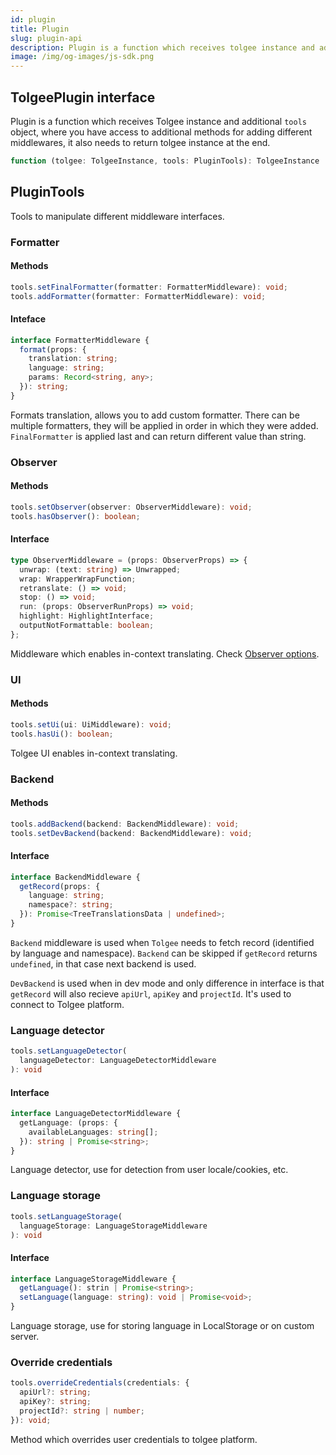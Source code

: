 ```yaml
---
id: plugin
title: Plugin
slug: plugin-api
description: Plugin is a function which receives tolgee instance and additional `tools` object, where you have access to additional methods for adding different middlewares.
image: /img/og-images/js-sdk.png
---
```


## TolgeePlugin interface

Plugin is a function which receives Tolgee instance and additional `tools` object, where you have access
to additional methods for adding different middlewares, it also needs to return tolgee instance at the end.

```ts
function (tolgee: TolgeeInstance, tools: PluginTools): TolgeeInstance
```

## PluginTools

Tools to manipulate different middleware interfaces.

### Formatter

#### Methods

```ts
tools.setFinalFormatter(formatter: FormatterMiddleware): void;
tools.addFormatter(formatter: FormatterMiddleware): void;
```

#### Inteface

```ts
interface FormatterMiddleware {
  format(props: {
    translation: string;
    language: string;
    params: Record<string, any>;
  }): string;
}
```

Formats translation, allows you to add custom formatter.
There can be multiple formatters, they will be applied in order in which they were added.
`FinalFormatter` is applied last and can return different value than string.

### Observer

#### Methods

```ts
tools.setObserver(observer: ObserverMiddleware): void;
tools.hasObserver(): boolean;
```

#### Interface

```ts
type ObserverMiddleware = (props: ObserverProps) => {
  unwrap: (text: string) => Unwrapped;
  wrap: WrapperWrapFunction;
  retranslate: () => void;
  stop: () => void;
  run: (props: ObserverRunProps) => void;
  highlight: HighlightInterface;
  outputNotFormattable: boolean;
};
```

Middleware which enables in-context translating. Check [Observer options](./observer-options).

### UI

#### Methods

```ts
tools.setUi(ui: UiMiddleware): void;
tools.hasUi(): boolean;
```

Tolgee UI enables in-context translating.

### Backend

#### Methods

```ts
tools.addBackend(backend: BackendMiddleware): void;
tools.setDevBackend(backend: BackendMiddleware): void;
```

#### Interface

```ts
interface BackendMiddleware {
  getRecord(props: {
    language: string;
    namespace?: string;
  }): Promise<TreeTranslationsData | undefined>;
}
```

`Backend` middleware is used when `Tolgee` needs to fetch record (identified by language and namespace).
`Backend` can be skipped if `getRecord` returns `undefined`, in that case next backend is used.

`DevBackend` is used when in dev mode and only difference in interface is that `getRecord` will also
recieve `apiUrl`, `apiKey` and `projectId`. It's used to connect to Tolgee platform.

### Language detector

```ts
tools.setLanguageDetector(
  languageDetector: LanguageDetectorMiddleware
): void
```

#### Interface

```ts
interface LanguageDetectorMiddleware {
  getLanguage: (props: {
    availableLanguages: string[];
  }): string | Promise<string>;
}
```

Language detector, use for detection from user locale/cookies, etc.

### Language storage

```ts
tools.setLanguageStorage(
  languageStorage: LanguageStorageMiddleware
): void
```

#### Interface

```ts
interface LanguageStorageMiddleware {
  getLanguage(): strin | Promise<string>;
  setLanguage(language: string): void | Promise<void>;
}
```

Language storage, use for storing language in LocalStorage or on custom server.

### Override credentials

```ts
tools.overrideCredentials(credentials: {
  apiUrl?: string;
  apiKey?: string;
  projectId?: string | number;
}): void;
```

Method which overrides user credentials to tolgee platform.
